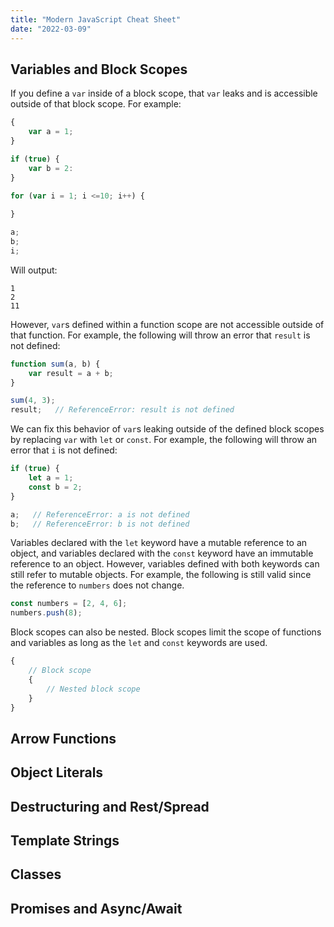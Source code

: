 ```yaml
---
title: "Modern JavaScript Cheat Sheet"
date: "2022-03-09"
---
```


## Variables and Block Scopes

If you define a `var` inside of a block scope, that `var` leaks and is accessible outside of that block scope. For example:
```javascript
{
    var a = 1;
}

if (true) {
    var b = 2:
}

for (var i = 1; i <=10; i++) {
    
}

a;
b;
i;
```

Will output:
```
1
2
11
```

However, `var`s defined within a function scope are not accessible outside of that function. For example, the following will throw an error that `result` is not defined:
```javascript
function sum(a, b) {
    var result = a + b;
}

sum(4, 3);
result;   // ReferenceError: result is not defined
```

We can fix this behavior of `var`s leaking outside of the defined block scopes by replacing `var` with `let` or `const`. For example, the following will throw an error that `i` is not defined:
```javascript
if (true) {
    let a = 1;
    const b = 2;
}

a;   // ReferenceError: a is not defined
b;   // ReferenceError: b is not defined
```

Variables declared with the `let` keyword have a mutable reference to an object, and variables declared with the `const` keyword have an immutable reference to an object. However, variables defined with both keywords can still refer to mutable objects. For example, the following is still valid since the reference to `numbers` does not change.
```javascript
const numbers = [2, 4, 6];
numbers.push(8);
```

Block scopes can also be nested. Block scopes limit the scope of functions and variables as long as the `let` and `const` keywords are used.
```javascript
{
    // Block scope
    {
        // Nested block scope
    }
}
```

## Arrow Functions

## Object Literals

## Destructuring and Rest/Spread

## Template Strings

## Classes

## Promises and Async/Await